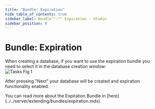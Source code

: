 ```yaml
---
title: "Bundle: Expiration"
hide_table_of_contents: true
sidebar_label: Bundle"":"" Expiration - Studio
sidebar_position: 8
---
```



# Bundle: Expiration

When creating a database, if you want to use the expiration bundle you need to select it in the database creation window:  
![Tasks Fig 1](./assets/studio_expiration_1.PNG)  

After pressing "Next" your database will be created and expiration functionality enabled.

<Admonition type="info" title="Info">
You can read more about the Expiration Bundle in [here](../../server/extending/bundles/expiration.mdx).
</Admonition>